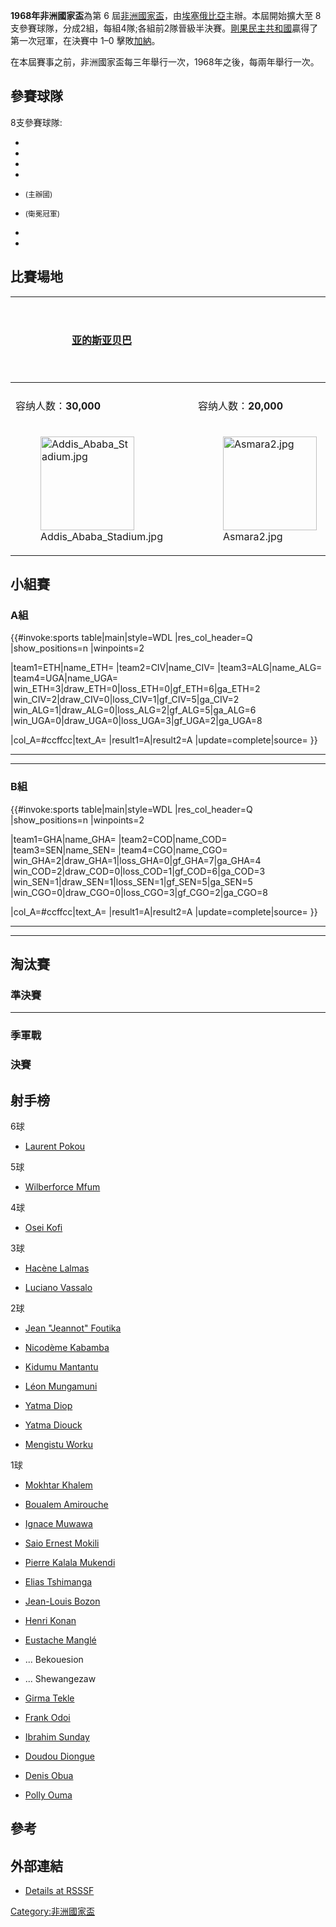 {{Infobox 國際足球賽事賽季
| tourney_name     = 非洲國家盃
| year             = 1968年
| other_titles     = 1968 African Cup of Nations
| image            = 
| size             = 
| caption          = 
| edition          = 6
| country          = 埃塞俄比亞
| defending_champ  = GHA
| dates            = 1月12日–1月21日
| num_teams        = 8 隊
| confederations   = 1
| venues           = 2
| cities           = 2
| champion         = COD
| champion-flagvar = 1966
| champion-name    = 剛果金沙薩
| count            = 1
| second           = GHA
| third            = CIV
| fourth           = ETH
| fourth-flagvar   = 1897
| matches          = 16
| goals            = 52
| attendance       = 
| top_scorer       = {{flagicon|CIV}} [[Laurent_Pokou|Laurent Pokou]]（6 球）
| player           = {{flagicon|COD|1966}} [[Kazadi_Mwamba|Kazadi Mwamba]]
| prevseason       = [[1965年非洲國家盃|1965]]
| nextseason       = [[1970年非洲國家盃|1970]]
}}

'''1968年非洲國家盃'''為第 6 屆[[非洲國家盃|非洲國家盃]]，由[[埃塞俄比亞|埃塞俄比亞]]主辦。本屆開始擴大至 8 支參賽球隊，分成2組，每組4隊;各組前2隊晉級半決賽。[[剛果民主共和國|剛果民主共和國]]贏得了第一次冠軍，在決賽中 1–0 擊敗[[加納|加納]]。

在本屆賽事之前，非洲國家盃每三年舉行一次，1968年之後，每兩年舉行一次。

==參賽球隊==
8支參賽球隊:
{{col-begin}}
{{col-2}}
* {{fb|ALG}}
* {{fb|CGO|name=Congo-Brazzaville}}
* {{fb|COD|1966|name=Congo-Kinshasa}}
* {{fb|CIV}}
{{col-2}}
* {{fb|ETH|1897}} <small>(主辦國)</small>
* {{fb|GHA}} <small>(衛冕冠軍)</small>
* {{fb|SEN}}
* {{fb|UGA}}
{{col-2}}
{{col-end}}
==比賽場地==
<center>
{| class=wikitable style="text-align:center"
|-
! [[亚的斯亚贝巴|亚的斯亚贝巴]]
| rowspan=4 | {{Image label begin|image=Ethiopia (1941-1987) location map.svg|width=350|float=center}}
{{Image label small|x=0.3|y=0.60|scale=350|text=<center>[[File:Red_pog.svg|8px]]</center> '''[[亚的斯亚贝巴|亚的斯亚贝巴]]'''}}
{{Image label small|x=0.35|y=0.21|scale=350|text=<center>[[File:Red_pog.svg|8px]]</center> '''[[阿斯马拉|阿斯马拉]]'''}}
! [[阿斯马拉|阿斯马拉]]
|-
| {{link-en|Addis Ababa Stadium|Hailé Sélassié Stadium|亚的斯亚贝巴体育场}}|| {{link-en|西塞罗体育场|Cicero Stadium}}
|-
| 容纳人数：'''30,000''' || 容纳人数：'''20,000'''
|-
| [[File:Addis_Ababa_Stadium.jpg|150px]] || [[File:Asmara2.jpg|150px]]
|}
</center>

==小組賽==
===A組===
{{#invoke:sports table|main|style=WDL
|res_col_header=Q
|show_positions=n
|winpoints=2

|team1=ETH|name_ETH={{fb|ETH|1897}}
|team2=CIV|name_CIV={{fb|CIV}}
|team3=ALG|name_ALG={{fb|ALG}}
|team4=UGA|name_UGA={{fb|UGA}}
|win_ETH=3|draw_ETH=0|loss_ETH=0|gf_ETH=6|ga_ETH=2
|win_CIV=2|draw_CIV=0|loss_CIV=1|gf_CIV=5|ga_CIV=2
|win_ALG=1|draw_ALG=0|loss_ALG=2|gf_ALG=5|ga_ALG=6
|win_UGA=0|draw_UGA=0|loss_UGA=3|gf_UGA=2|ga_UGA=8

|col_A=#ccffcc|text_A=
|result1=A|result2=A
|update=complete|source=
}}

{{footballbox
| date = 1968年1月12日
| time = 
| team1 = {{fb-rt|ETH|1897}}
| score = 2–1
| team2 = {{fb|UGA}}
| goals1 = [[Girma_Tekle|Tekle]] {{goal}}<br>[[Luciano_Vassalo|Vassalo]] {{goal|点球}}
| goals2 = [[Polly_Ouma|Ouma]] {{goal}}
| stadium = [[Addis_Ababa_Stadium|Hailé Sélassié Stadium]], [[亚的斯亚贝巴|亚的斯亚贝巴]]
| attendance = 20,000
| referee = [[Ali_Kandil|Kandil]] (埃及)
| report = 
}}
{{footballbox
| date = 1968年1月12日
| time = 
| team1 = {{fb-rt|CIV}}
| score = 3–0
| team2 = {{fb|ALG}}
| goals1 = [[Jean-Louis_Bozon|Bozon]] {{goal|15}}<br>[[Laurent_Pokou|Pokou]] {{goal|25||65}}
| goals2 =
| stadium = [[Addis_Ababa_Stadium|Hailé Sélassié Stadium]], [[亚的斯亚贝巴|亚的斯亚贝巴]]
| attendance = 20,000
| referee = [[Abdou_Latif_Guèye|Guèye]] (塞内加尔)
| report = 
}}
----
{{footballbox
| date = 1968年1月14日
| time = 
| team1 = {{fb-rt|ETH|1897}}
| score = 1–0
| team2 = {{fb|CIV}}
| goals1 = [[Bekuretsion_Gebre-Hiwot|Bekuretsion]] {{goal|86}}
| goals2 =
| stadium = [[Addis_Ababa_Stadium|Hailé Sélassié Stadium]], [[亚的斯亚贝巴|亚的斯亚贝巴]]
| attendance = 25,000
| referee = [[Ahmed_Gindil_Saleh|Saleh]] (苏丹)
| report = 
}}
{{footballbox
| date = 1968年1月14日
| time = 
| team1 = {{fb-rt|ALG}}
| score = 4–0
| team2 = {{fb|UGA}}
| goals1 = [[Hacène_Lalmas|Lalmas]] {{goal|15||25||70}}<br>[[Mokhtar_Khalem|Khalem]] {{goal|60}}
| goals2 =
| stadium = [[Addis_Ababa_Stadium|Hailé Sélassié Stadium]], [[亚的斯亚贝巴|亚的斯亚贝巴]]
| attendance = 25,000
| referee = [[Alphonse_Mahombé|Mahombé]] (刚果民主共和国)
| report = 
}}
----
{{footballbox
| date = 1968年1月16日
| time = 
| team1 = {{fb-rt|CIV}}
| score = 2–1
| team2 = {{fb|UGA}}
| goals1 = [[Laurent_Pokou|Pokou]] {{goal}}<br>[[Eustache_Manglé|Manglé]] {{goal}}
| goals2 = [[Denis_Obua|Obua]] {{goal}}
| stadium = [[Addis_Ababa_Stadium|Hailé Sélassié Stadium]], [[亚的斯亚贝巴|亚的斯亚贝巴]]
| attendance = 15,000
| referee = [[George_Lamptey|Lamptey]] (加纳)
| report = 
}}
{{footballbox
| date = 1968年1月16日
| time = 
| team1 = {{fb-rt|ETH|1897}}
| score = 3–1
| team2 = {{fb|ALG}}
| goals1 = [[Mengistu_Worku|Worku]] {{goal|16}}<br>[[Shewangizaw_Agonafer|Shewangizaw]] {{goal|19}}<br>[[Luciano_Vassalo|Vassalo]] {{goal|27|pen.}}
| goals2 = [[Boualem_Amirouche|Amirouche]] {{goal|68}}
| stadium = [[Addis_Ababa_Stadium|Hailé Sélassié Stadium]], [[亚的斯亚贝巴|亚的斯亚贝巴]]
| attendance = 20,000
| referee = [[Joseph_Angaud|Angaud]] (刚果共和国)
| report = 
}}

===B組===
{{#invoke:sports table|main|style=WDL
|res_col_header=Q
|show_positions=n
|winpoints=2

|team1=GHA|name_GHA={{fb|GHA}}
|team2=COD|name_COD={{fb|COD|1966|name=剛果民主共和國}}
|team3=SEN|name_SEN={{fb|SEN}}
|team4=CGO|name_CGO={{fb|CGO|name=剛果共和國}}
|win_GHA=2|draw_GHA=1|loss_GHA=0|gf_GHA=7|ga_GHA=4
|win_COD=2|draw_COD=0|loss_COD=1|gf_COD=6|ga_COD=3
|win_SEN=1|draw_SEN=1|loss_SEN=1|gf_SEN=5|ga_SEN=5
|win_CGO=0|draw_CGO=0|loss_CGO=3|gf_CGO=2|ga_CGO=8

|col_A=#ccffcc|text_A=
|result1=A|result2=A
|update=complete|source=
}}

{{footballbox
| date = 1968年1月12日
| time = 
| team1 = {{fb-rt|GHA}}
| score = 2–2
| team2 = {{fb|SEN}}
| goals1 = [[Osei_Kofi|Kofi]] {{goal|63}}<br>[[Wilberforce_Mfum|Mfum]] {{goal|87}}
| goals2 = [[Doudou_Diongue|Diongue]] {{goal|10}}<br>[[Yatma_Diop|Diop]] {{goal|65}}
| stadium = [[Cicero_Stadium|Cicero Stadium]], [[阿斯马拉|阿斯马拉]]
| attendance = 3,000
| referee = [[Ad-Diba|El-Attar]] (埃及)
| report = 
}}
{{footballbox
| date = 1968年1月12日
| time = 
| team1 = {{fb-rt|COD|1966|name=剛果民主共和國}}
| score = 3–0
| team2 = {{fb|CGO|name=剛果共和國}}
| goals1 = [[Ignace_Muwawa|Muwawa]] {{goal|19}}<br>[[Nicodème_Kabamba|Kabamba]] {{goal|27|pen.|51}}
| goals2 =
| stadium = [[Cicero_Stadium|Cicero Stadium]], [[阿斯马拉|阿斯马拉]]
| attendance = 4,000
| referee = [[Ahmed_Khelifi|Khelifi]] (阿尔及利亚)
| report = 
}}
----
{{footballbox
| date = 1968年1月14日
| time = 
| team1 = {{fb-rt|SEN}}
| score = 2–1
| team2 = {{fb|CGO|name=剛果共和國}}
| goals1 = [[Yatma_Diop|Diop]] {{goal|27}} <br> [[Yatma_Diouck|Diouck]] {{goal|86}}
| goals2 = [[Jean_Foutika|Jeannot]] {{goal|31}}
| stadium = [[Cicero_Stadium|Cicero Stadium]], [[阿斯马拉|阿斯马拉]]
| attendance = 3,000
| referee = [[Ahmed_Rajab|Rajab]] (乌干达)
| report = 
}}
{{footballbox
| date = 1968年1月14日
| time = 
| team1 = {{fb-rt|GHA}}
| score = 2–1
| team2 = {{fb|COD|1966|name=剛果民主共和國}}
| goals1 = [[Osei_Kofi|Kofi]] {{goal|17|pen.}} <br> [[Wilberforce_Mfum|Mfum]] {{goal|84}}
| goals2 = [[Saio_Ernest_Mokili|Mokili]] {{goal|42}}
| stadium = [[Cicero_Stadium|Cicero Stadium]], [[阿斯马拉|阿斯马拉]]
| attendance = 3,000
| referee = [[Pierre_Boua|Boua]] (科特迪瓦)
| report = 
}}
----
{{footballbox
| date = 1968年1月16日
| time = 
| team1 = {{fb-rt|COD|1966|name=剛果民主共和國}}
| score = 2–1
| team2 = {{fb|SEN}}
| goals1 = [[Kidumu_Mantantu|Mantantu]] {{goal}} <br> [[Elias_Tshimanga|Tshimanga]] {{goal}}
| goals2 = [[Yatma_Diouck|Diouck]] {{goal}}
| stadium = [[Cicero_Stadium|Cicero Stadium]], [[阿斯马拉|阿斯马拉]]
| attendance = 3,000
| referee = [[Seyoum_Tarekegn|Tarekegn]] (埃塞俄比亚)
| report = 
}}
{{footballbox
| date = 1968年1月16日
| time = 
| team1 = {{fb-rt|GHA}}
| score = 3–1
| team2 = {{fb|CGO|name=剛果共和國}}
| goals1 = [[Osei_Kofi|Kofi]] {{goal}} {{goal}}<br>[[Wilberforce_Mfum|Mfum]] {{goal}}
| goals2 = [[Jean_Foutika|Jeannot]] {{goal}}
| stadium = [[Cicero_Stadium|Cicero Stadium]], [[阿斯马拉|阿斯马拉]]
| attendance = 3,000
| referee = [[Joseph_Awanda|Awanda]] (肯尼亚)
| report = 
}}

==淘汰賽==
{{Round4-with third
<!--Date-Place|Team 1|Score 1|Team 2|Score 2-->
<!--semi-finals-->
| 1月19日 – [[亚的斯亚贝巴|亚的斯亚贝巴]] | {{fb|ETH|1897}} | 2 | {{fb|COD|1966|name=剛果民主共和國}} ([[加時賽|a.e.t.]]) | 3
| 1月19日 – [[阿斯马拉|阿斯马拉]] | {{fb|GHA}} ([[加時賽|a.e.t.]]) | 4 | {{fb|CIV}} | 3
<!--final-->
| 1月21日 – [[亚的斯亚贝巴|亚的斯亚贝巴]] | {{fb|COD|1966|name=剛果民主共和國}} | 1 | {{fb|GHA}} | 0
<!--third place-->
| 1月21日 – [[亚的斯亚贝巴|亚的斯亚贝巴]] | {{fb|CIV}} | 1 | {{fb|ETH|1897}} | 0
}}

===準決賽===
{{footballbox
| date = 1968年1月19日
| time = 
| team1 = {{fb-rt|ETH|1897}}
| score = 2–3
| aet = yes
| team2 = {{fb|COD|1966|name=剛果民主共和國}}
| goals1 = [[Luciano_Vassalo|Vassalo]] {{goal|25}}<br>[[Mengistu_Worku|Worku]] {{goal|65}}
| goals2 = [[Kidumu_Mantantu|Mantantu]] {{goal|3}}<br>[[Léon_Mungamuni|Mungamuni]] {{goal|16||100}}
| stadium = [[Addis_Ababa_Stadium|Hailé Sélassié Stadium]], [[亚的斯亚贝巴|亚的斯亚贝巴]]
| attendance = 25,000
| referee = [[Ali_Kandil|Kandil]] (埃及)
| report = 
}}
----
{{footballbox
| date = 1968年1月19日
| time = 
| team1 = {{fb-rt|GHA}}
| score = 4–3
| aet = yes
| team2 = {{fb|CIV}}
| goals1 = [[Wilberforce_Mfum|Mfum]] {{goal}} {{goal}} <br> [[Ibrahim_Sunday|Sunday]] {{goal}} <br> [[Frank_Odoi|Odoi]] {{goal}}
| goals2 = [[Laurent_Pokou|Pokou]] {{goal}} {{goal}}<br> [[Henri_Konan|Konan]] {{goal||点球}}
| stadium = [[Cicero_Stadium|Cicero Stadium]], [[阿斯马拉|阿斯马拉]]
| attendance = 5,000
| referee = [[Ad-Diba|El Attar]] (埃及)
| report = 
}}

===季軍戰===
{{footballbox
| date = 1968年1月21日
| time = 
| team1 = {{fb-rt|CIV}}
| score = 1–0
| team2 = {{fb|ETH|1897}}
| goals1 = [[Laurent_Pokou|Pokou]] {{goal|28}}
| goals2 =
| stadium = [[Addis_Ababa_Stadium|Hailé Sélassié Stadium]], [[亚的斯亚贝巴|亚的斯亚贝巴]]
| attendance = 10,000
| referee = [[Ahmed_Khelifi|Khelifi]] (阿尔及利亚)
| report = 
}}

===決賽===
{{footballbox
| date = 1968年1月21日
| time = 
| team1 = {{fb-rt|COD|1966|name=剛果民主共和國}}
| score = 1–0
| team2 = {{fb|GHA}}
| goals1 = [[Pierre_Kalala_Mukendi|Kalala Mukendi]] {{goal|66}}
| goals2 =
| stadium = [[Addis_Ababa_Stadium|Hailé Sélassié Stadium]], [[亚的斯亚贝巴|亚的斯亚贝巴]]
| attendance = 25,000
| referee = [[Ad-Diba|El-Attar]] ([[Egyptian_Football_Association|埃及]])
| report = 
}}

==射手榜==
;6球
* {{flagicon|CIV}} [[Laurent_Pokou|Laurent Pokou]]

;5球
* {{flagicon|GHA}} [[Wilberforce_Mfum|Wilberforce Mfum]]

;4球
* {{flagicon|GHA}} [[Osei_Kofi|Osei Kofi]]

;3球
{{col-start}}
{{col-3}}
* {{flagicon|ALG}} [[Hacène_Lalmas|Hacène Lalmas]]
{{col-3}}
* {{flagicon|ETH|1897}} [[Luciano_Vassalo|Luciano Vassalo]]
{{col-3}}
{{col-end}}

;2球
{{col-start}}
{{col-3}}
* {{flagicon|CGO}} [[Jean_Foutika|Jean "Jeannot" Foutika]]
* {{flagicon|COD|1966}} [[Nicodème_Kabamba|Nicodème Kabamba]]
* {{flagicon|COD|1966}} [[Kidumu_Mantantu|Kidumu Mantantu]]
{{col-3}}
* {{flagicon|COD|1966}} [[Léon_Mungamuni|Léon Mungamuni]]
* {{flagicon|SEN}} [[Yatma_Diop|Yatma Diop]]
{{col-3}}
* {{flagicon|SEN}} [[Yatma_Diouck|Yatma Diouck]]
* {{flagicon|ETH|1897}} [[Mengistu_Worku|Mengistu Worku]]
{{col-end}}

;1球
{{col-start}}
{{col-3}}
* {{flagicon|ALG}} [[Mokhtar_Khalem|Mokhtar Khalem]]
* {{flagicon|ALG}} [[Boualem_Amirouche|Boualem Amirouche]]
* {{flagicon|COD|1966}} [[Ignace_Muwawa|Ignace Muwawa]]
* {{flagicon|COD|1966}} [[Saio_Ernest_Mokili|Saio Ernest Mokili]]
* {{flagicon|COD|1966}} [[Pierre_Kalala_Mukendi|Pierre Kalala Mukendi]]
* {{flagicon|COD|1966}} [[Elias_Tshimanga|Elias Tshimanga]]
{{col-3}}
* {{flagicon|CIV}} [[Jean-Louis_Bozon|Jean-Louis Bozon]]
* {{flagicon|CIV}} [[Henri_Konan|Henri Konan]]
* {{flagicon|CIV}} [[Eustache_Manglé|Eustache Manglé]]
* {{flagicon|ETH|1897}} ... Bekouesion
* {{flagicon|ETH|1897}} ... Shewangezaw
* {{flagicon|ETH|1897}} [[Girma_Tekle|Girma Tekle]]
{{col-3}}
* {{flagicon|GHA}} [[Frank_Odoi|Frank Odoi]]
* {{flagicon|GHA}} [[Ibrahim_Sunday|Ibrahim Sunday]]
* {{flagicon|SEN}} [[Doudou_Diongue|Doudou Diongue]]
* {{flagicon|UGA}} [[Denis_Obua|Denis Obua]]
* {{flagicon|UGA}} [[Polly_Ouma|Polly Ouma]]
{{col-end}}


==參考==
{{Reflist}}


==外部連結==
* [http://www.rsssf.com/tables/68a.html Details at RSSSF]{{Wayback|url=http://www.rsssf.com/tables/68a.html |date=20170717093047 }}


{{非洲國家盃}}


{{DEFAULTSORT:1968 African Cup Of Nations}}
[[Category:非洲國家盃|Category:非洲國家盃]]